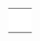 {{en/Scenarios by quantity of industries}}

{|
|-
|style="border:none;background:white"|
{{Scenario:Islands}}

|style="border:none;background:white"|
{{Scenario:Snowy Highlands}}

|style="border:none;background:white"|
{{Scenario:The Isles}}

|-
|style="border:none;background:white"|
{{Scenario:Tropical River}}

|style="border:none;background:white"|
{{Scenario:Florida}}

|style="border:none;background:white"|
{{Scenario:Kloof}}

|-
|style="border:none;background:white"|
{{Scenario:Land of Floods}}

|style="border:none;background:white"|
{{Scenario:A Mars Odyssey}}

|style="border:none;background:white"|
{{Scenario:Denmark}}

|-
|style="border:none;background:white"|
{{Scenario:Alexander to Karthoum}}

|style="border:none;background:white"|
{{Scenario:Climb up the Mountains}}

|style="border:none;background:white"|
{{Scenario:(Don't) Hurt Your Eyes ;-)}}

|-
|style="border:none;background:white"|
{{Scenario:Desert Tracking}}

|style="border:none;background:white"|
{{Scenario:Super Britania}}

|style="border:none;background:white"|
{{Scenario:Toy Train}}

|-
|style="border:none;background:white"|
{{Scenario:Malta}}

|style="border:none;background:white"|
{{Scenario:CarstsWorldScenario}}

|style="border:none;background:white"|
{{Scenario:Cuba}}

|-
|style="border:none;background:white"|
{{Scenario:Whistler}}

|style="border:none;background:white"|
{{Scenario:Flevoland}}

|style="border:none;background:white"|
{{Scenario:Elephant}}

|-
|style="border:none;background:white"|
{{Scenario:South West France}}

|style="border:none;background:white"|
{{Scenario:Fractal_Landscape}}

|style="border:none;background:white"|
{{:Scenario:Colorado}}

|}